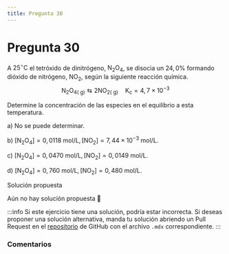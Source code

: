 ```yaml
---
title: Pregunta 30
---
```



# Pregunta 30

A $25^{\circ} \mathrm{C}$ el tetróxido de dinitrógeno, $\mathrm{N}_2 \mathrm{O}_4$, se disocia un $24,0 \%$ formando dióxido de nitrógeno, $\mathrm{NO}_2$, según la siguiente reacción química.
$$
\mathrm{N}_2 \mathrm{O}_{4(\mathrm{~g})} \leftrightarrows 2 \mathrm{NO}_{2(\mathrm{~g})} \quad \mathrm{K}_{\mathrm{c}}=4,7 \times 10^{-3}
$$

Determine la concentración de las especies en el equilibrio a esta temperatura.

a) No se puede determinar.

b) $\left[\mathrm{N}_2 \mathrm{O}_4\right]=0,0118 \mathrm{~mol} / \mathrm{L},\left[\mathrm{NO}_2\right]=7,44 \times 10^{-3} \mathrm{~mol} / \mathrm{L}$.

c) $\left[\mathrm{N}_2 \mathrm{O}_4\right]=0,0470 \mathrm{~mol} / \mathrm{L},\left[\mathrm{NO}_2\right]=0,0149 \mathrm{~mol} / \mathrm{L}$.

d) $\left[\mathrm{N}_2 \mathrm{O}_4\right]=0,760 \mathrm{~mol} / \mathrm{L},\left[\mathrm{NO}_2\right]=0,480 \mathrm{~mol} / \mathrm{L}$.

<MDXDetails>
<summary>Solución propuesta</summary>

Aún no hay solución propuesta 🥲

:::info
Si este ejercicio tiene una solución, podría estar incorrecta. Si deseas proponer una solución alternativa, manda tu solución abriendo
un Pull Request en el [repositorio](https://github.com/crow-rojas/apuntes-fundamentals/pulls) de GitHub con el archivo
`.mdx` correspondiente.
:::

</MDXDetails>

### Comentarios

<Disqus
  url="https://crow-rojas.github.io/apuntes-fundamentals/docs/science/chemistry/exercises/2023-2/p30"
  identifier="docs/science/chemistry/exercises/2023-2/p30"
  title="2023-2 Quimica - Pregunta 30"
/>
